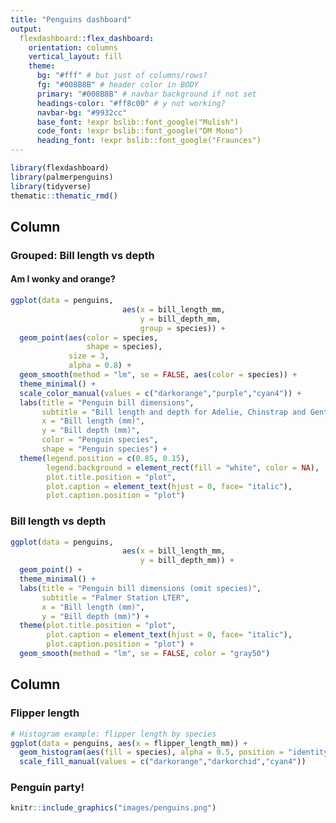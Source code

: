 ```yaml
---
title: "Penguins dashboard"
output: 
  flexdashboard::flex_dashboard:
    orientation: columns
    vertical_layout: fill
    theme:
      bg: "#fff" # but just of columns/rows?
      fg: "#008B8B" # header color in BODY
      primary: "#008B8B" # navbar background if not set
      headings-color: "#ff8c00" # y not working?
      navbar-bg: "#9932cc"
      base_font: !expr bslib::font_google("Mulish")
      code_font: !expr bslib::font_google("DM Mono")
      heading_font: !expr bslib::font_google("Fraunces")
---
```


```r
library(flexdashboard)
library(palmerpenguins)
library(tidyverse)
thematic::thematic_rmd() 
```

Column {data-width=650 .tabset}
-----------------------------------------------------------------------

### Grouped: Bill length vs depth

#### Am I wonky and orange?

```r
ggplot(data = penguins,
                         aes(x = bill_length_mm,
                             y = bill_depth_mm,
                             group = species)) +
  geom_point(aes(color = species,
                 shape = species),
             size = 3,
             alpha = 0.8) +
  geom_smooth(method = "lm", se = FALSE, aes(color = species)) +
  theme_minimal() +
  scale_color_manual(values = c("darkorange","purple","cyan4")) +
  labs(title = "Penguin bill dimensions",
       subtitle = "Bill length and depth for Adelie, Chinstrap and Gentoo Penguins at Palmer Station LTER",
       x = "Bill length (mm)",
       y = "Bill depth (mm)",
       color = "Penguin species",
       shape = "Penguin species") +
  theme(legend.position = c(0.85, 0.15),
        legend.background = element_rect(fill = "white", color = NA),
        plot.title.position = "plot",
        plot.caption = element_text(hjust = 0, face= "italic"),
        plot.caption.position = "plot")
```

### Bill length vs depth

```r
ggplot(data = penguins,
                         aes(x = bill_length_mm,
                             y = bill_depth_mm)) +
  geom_point() +
  theme_minimal() +
  labs(title = "Penguin bill dimensions (omit species)",
       subtitle = "Palmer Station LTER",
       x = "Bill length (mm)",
       y = "Bill depth (mm)") +
  theme(plot.title.position = "plot",
        plot.caption = element_text(hjust = 0, face= "italic"),
        plot.caption.position = "plot") +
  geom_smooth(method = "lm", se = FALSE, color = "gray50")
```

Column {data-width=350}
-----------------------------------------------------------------------

### Flipper length

```r
# Histogram example: flipper length by species
ggplot(data = penguins, aes(x = flipper_length_mm)) +
  geom_histogram(aes(fill = species), alpha = 0.5, position = "identity") +
  scale_fill_manual(values = c("darkorange","darkorchid","cyan4"))
```

### Penguin party!

```r
knitr::include_graphics("images/penguins.png")
```

